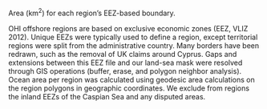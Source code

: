 Area (km^2^) for each region's EEZ-based boundary. 

OHI offshore regions are based on exclusive economic zones (EEZ, VLIZ 2012). Unique EEZs were typically used to define a region, except territorial regions were split from the administrative country.  Many borders have been redrawn, such as the removal of UK claims around Cyprus. Gaps and extensions between this EEZ file and our land-sea mask were resolved through GIS operations (buffer, erase, and polygon neighbor analysis). Ocean area per region was calculated using geodesic area calculations on the region polygons in geographic coordinates. We exclude from regions the inland EEZs of the Caspian Sea and any disputed areas.